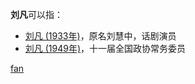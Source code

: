 '''刘凡'''可以指：
* [[刘凡_(1933年)|刘凡 (1933年)]]，原名刘慧中，话剧演员
* [[刘凡_(1949年)|刘凡 (1949年)]]，十一届全国政协常务委员

{{disambig}}

[[Category:二字刘姓人名消歧义|fan]]